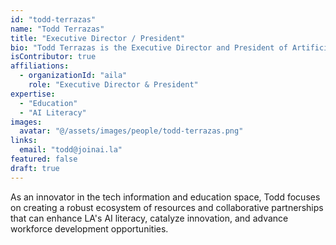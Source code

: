 ```yaml
---
id: "todd-terrazas"
name: "Todd Terrazas"
title: "Executive Director / President"
bio: "Todd Terrazas is the Executive Director and President of Artificial Intelligence Los Angeles (AI LA), a nonprofit organization dedicated to promoting AI literacy and education in the Greater Los Angeles area. With a passion for educational robotics and STEM education, Todd has been instrumental in developing programs and initiatives that engage students, educators, and the community in the exciting world of AI."
isContributor: true
affiliations:
  - organizationId: "aila"
    role: "Executive Director & President"
expertise:
  - "Education"
  - "AI Literacy"
images:
  avatar: "@/assets/images/people/todd-terrazas.png"
links:
  email: "todd@joinai.la"
featured: false
draft: true
---
```


As an innovator in the tech information and education space, Todd focuses on creating a robust ecosystem of resources and collaborative partnerships that can enhance LA's AI literacy, catalyze innovation, and advance workforce development opportunities.
